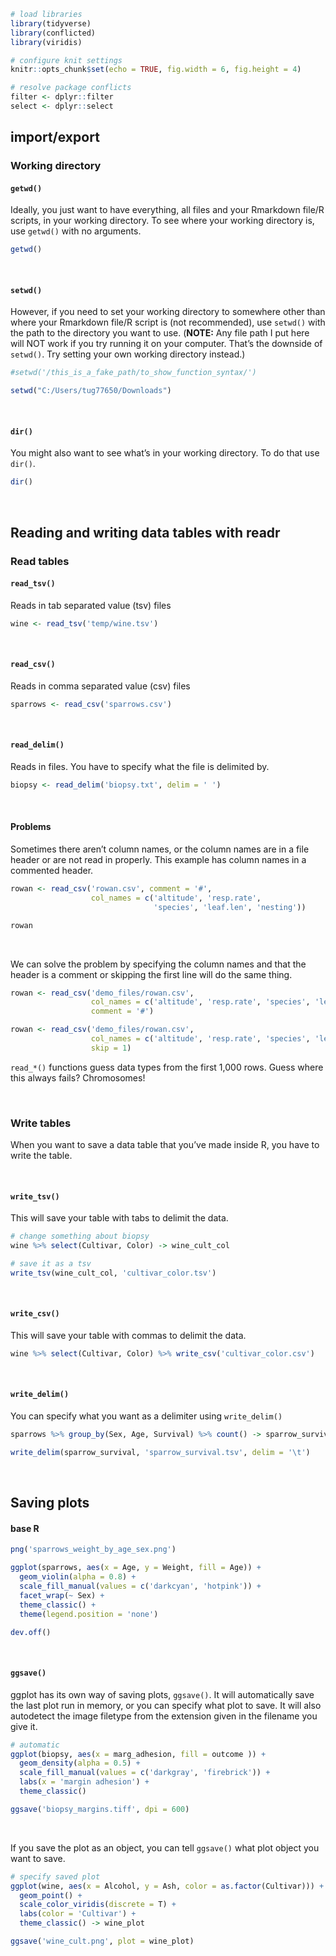 ```{r setup, include=FALSE}
# load libraries
library(tidyverse)
library(conflicted)
library(viridis)

# configure knit settings
knitr::opts_chunk$set(echo = TRUE, fig.width = 6, fig.height = 4)

# resolve package conflicts
filter <- dplyr::filter
select <- dplyr::select
```

## import/export

### Working directory

#### `getwd()`

Ideally, you just want to have everything, all files and your Rmarkdown file/R scripts, in your working directory. To see where your working directory is, use `getwd()` with no arguments.

```{r}
getwd()
```

<br>

#### `setwd()`

However, if you need to set your working directory to somewhere other than where your Rmarkdown file/R script is (not recommended), use `setwd()` with the path to the directory you want to use. (**NOTE:** Any file path I put here will NOT work if you try running it on your computer. That's the downside of `setwd()`. Try setting your own working directory instead.)

```{r}
#setwd('/this_is_a_fake_path/to_show_function_syntax/')

setwd("C:/Users/tug77650/Downloads")
```

<br>

#### `dir()`

You might also want to see what's in your working directory. To do that use `dir()`.

```{r}
dir()
```

<br>

## Reading and writing data tables with readr

### Read tables

#### `read_tsv()`

Reads in tab separated value (tsv) files

```{r}
wine <- read_tsv('temp/wine.tsv')
```

<br>

#### `read_csv()`

Reads in comma separated value (csv) files

```{r}
sparrows <- read_csv('sparrows.csv')
```

<br>

#### `read_delim()`

Reads in files. You have to specify what the file is delimited by.

```{r}
biopsy <- read_delim('biopsy.txt', delim = ' ')
```

<br>

#### Problems

Sometimes there aren't column names, or the column names are in a file header or are not read in properly. This example has column names in a commented header.

```{r}
rowan <- read_csv('rowan.csv', comment = '#',
                  col_names = c('altitude', 'resp.rate', 
                                'species', 'leaf.len', 'nesting'))

rowan
```

<br>

We can solve the problem by specifying the column names and that the header is a comment or skipping the first line will do the same thing.

```{r}
rowan <- read_csv('demo_files/rowan.csv', 
                  col_names = c('altitude', 'resp.rate', 'species', 'leaf.len', 'nesting'), 
                  comment = '#')

rowan <- read_csv('demo_files/rowan.csv', 
                  col_names = c('altitude', 'resp.rate', 'species', 'leaf.len', 'nesting'), 
                  skip = 1)
```

`read_*()` functions guess data types from the first 1,000 rows. Guess where this always fails? Chromosomes!

<br>

### Write tables

When you want to save a data table that you've made inside R, you have to write the table.

<br>

#### `write_tsv()`

This will save your table with tabs to delimit the data.

```{r}
# change something about biopsy
wine %>% select(Cultivar, Color) -> wine_cult_col

# save it as a tsv
write_tsv(wine_cult_col, 'cultivar_color.tsv')
```

<br>

#### `write_csv()`

This will save your table with commas to delimit the data.

```{r}
wine %>% select(Cultivar, Color) %>% write_csv('cultivar_color.csv')
```

<br>

#### `write_delim()`

You can specify what you want as a delimiter using `write_delim()`

```{r}
sparrows %>% group_by(Sex, Age, Survival) %>% count() -> sparrow_survival

write_delim(sparrow_survival, 'sparrow_survival.tsv', delim = '\t')
```

<br>

## Saving plots

#### base R

```{r}
png('sparrows_weight_by_age_sex.png')

ggplot(sparrows, aes(x = Age, y = Weight, fill = Age)) + 
  geom_violin(alpha = 0.8) + 
  scale_fill_manual(values = c('darkcyan', 'hotpink')) +
  facet_wrap(~ Sex) + 
  theme_classic() +
  theme(legend.position = 'none') 

dev.off()
```

<br>

#### `ggsave()`

ggplot has its own way of saving plots, `ggsave()`. It will automatically save the last plot run in memory, or you can specify what plot to save. It will also autodetect the image filetype from the extension given in the filename you give it.

```{r}
# automatic
ggplot(biopsy, aes(x = marg_adhesion, fill = outcome )) + 
  geom_density(alpha = 0.5) +
  scale_fill_manual(values = c('darkgray', 'firebrick')) + 
  labs(x = 'margin adhesion') +
  theme_classic()

ggsave('biopsy_margins.tiff', dpi = 600)
```

<br>

If you save the plot as an object, you can tell `ggsave()` what plot object you want to save.

```{r}
# specify saved plot
ggplot(wine, aes(x = Alcohol, y = Ash, color = as.factor(Cultivar))) + 
  geom_point() + 
  scale_color_viridis(discrete = T) +
  labs(color = 'Cultivar') +
  theme_classic() -> wine_plot

ggsave('wine_cult.png', plot = wine_plot)
```

<br><br>
